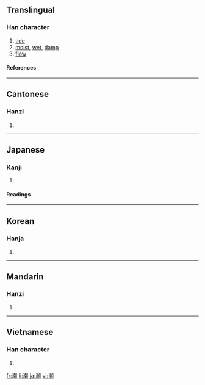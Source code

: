==Translingual==
===Han character===
{{Han char|rn=85|rad=水|as=12|sn=15|four=3712<sub>0</sub>|canj=水十十月 (EJJB)|ids=⿰[[氵]][[朝]]}}
# [[tide]]
# [[moist]], [[wet]], [[damp]]
# [[flow]]

====References====
{{Han ref|kx=0650.190|dkj=18277|dj=1060.180|hdz=31737.050|uh=6F6E|ud=28526|bh=BCE9|bd=48361}}

----

==Cantonese==
===Hanzi===
{{yue-hanzi|jyut=ciu4|y=chiu4}}
# {{defn|Cantonese}}

----

==Japanese==
===Kanji===
{{ja-kanji|grade=6|rs=水12}}
# {{defn|Japanese}}

====Readings====
{{ja-readings|on=[[ちょう]] (chō)|kun=[[しお]] (shio), [[うしお]] (ushio)}}

----

==Korean==
===Hanja===
{{ko-hanja|hangeul=[[조]]|eumhun=|rv=jo|mr=cho|y=co}}
# {{defn|Korean}}

----

==Mandarin==
===Hanzi===
{{cmn-hanzi|pin=[[cháo]] ([[chao2]]), [[yín]] ([[yin2]])|wg=ch'ao<sup>2</sup>, yin<sup>2</sup>}}
# {{defn|Mandarin}}

----

==Vietnamese==

===Han character===
{{vi-hantu|triều}}

# {{defn|Vietnamese}}

[[fr:潮]]
[[li:潮]]
[[ja:潮]]
[[vi:潮]]